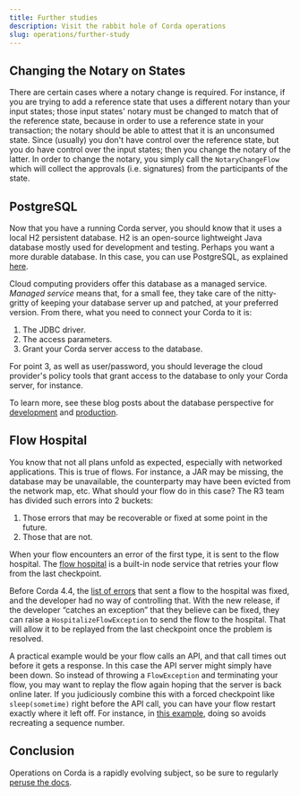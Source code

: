 ```yaml
---
title: Further studies
description: Visit the rabbit hole of Corda operations
slug: operations/further-study
---
```


## Changing the Notary on States

There are certain cases where a notary change is required. For instance, if you are trying to add a reference state that uses a different notary than your input states; those input states' notary must be changed to match that of the reference state, because in order to use a reference state in your transaction; the notary should be able to attest that it is an unconsumed state.
Since (usually) you don't have control over the reference state, but you do have control over the input states; then you change the notary of the latter.
In order to change the notary, you simply call the `NotaryChangeFlow` which will collect the approvals (i.e. signatures) from the participants of the state.

## PostgreSQL

Now that you have a running Corda server, you should know that it uses a local H2 persistent database. H2 is an open-source lightweight Java database mostly used for development and testing. Perhaps you want a more durable database. In this case, you can use PostgreSQL, as explained [here](https://docs.corda.net/docs/corda-os/4.5/node-database.html).

Cloud computing providers offer this database as a managed service. _Managed service_ means that, for a small fee, they take care of the nitty-gritty of keeping your database server up and patched, at your preferred version. From there, what you need to connect your Corda to it is:

1. The JDBC driver.
2. The access parameters.
3. Grant your Corda server access to the database.

For point 3, as well as user/password, you should leverage the cloud provider's policy tools that grant access to the database to only your Corda server, for instance.

To  learn more, see these blog posts about the database perspective for [development](https://medium.com/corda/cordapp-database-setup-development-perspective-1c572adf5957) and [production](https://medium.com/corda/cordapp-database-setup-production-perspective-2c400e60fae5).

## Flow Hospital

You know that not all plans unfold as expected, especially with networked applications. This is true of flows. For instance, a JAR may be missing, the database may be unavailable, the counterparty may have been evicted from the network map, etc. What should your flow do in this case? The R3 team has divided such errors into 2 buckets:

1. Those errors that may be recoverable or fixed at some point in the future.
2. Those that are not.

When your flow encounters an error of the first type, it is sent to the flow hospital. The [flow hospital](https://docs.corda.net/docs/corda-os/4.5/node-flow-hospital.html) is a built-in node service that retries your flow from the last checkpoint.

Before Corda 4.4, the [list of errors](https://docs.corda.net/docs/corda-os/4.5/node-flow-hospital.html#run-time-behaviour) that sent a flow to the hospital was fixed, and the developer had no way of controlling that. With the new release, if the developer “catches an exception” that they believe can be fixed, they can raise a `HospitalizeFlowException` to send the flow to the hospital. That will allow it to be replayed from the last checkpoint once the problem is resolved.

A practical example would be your flow calls an API, and that call times out before it gets a response. In this case the API server might simply have been down. So instead of throwing a `FlowException` and terminating your flow, you may want to replay the flow again hoping that the server is back online later. If you judiciously combine this with a forced checkpoint like `sleep(sometime)` right before the API call, you can have your flow restart exactly where it left off. For instance, in [this example](https://github.com/corda/corda-settler/blob/b1a667fbad17666ef56862b00d5b16a460ad2b5c/modules/ripple/src/main/kotlin/com/r3/corda/finance/ripple/flows/MakeXrpPayment.kt#L86-L90), doing so avoids recreating a sequence number.

## Conclusion

Operations on Corda is a rapidly evolving subject, so be sure to regularly [peruse the docs](https://docs.corda.net/docs/corda-os/4.5/corda-nodes-index.html).
